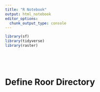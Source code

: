 ```yaml
---
title: "R Notebook"
output: html_notebook
editor_options: 
  chunk_output_type: console
---
```




```r

library(sf)
library(tidyverse)
library(raster)






```

# Define Roor Directory
 
```r

```

